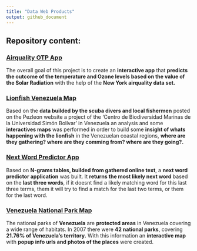 ---
title: "Data Web Products"
output: github_document
---

## Repository content:

### [Airquality OTP App](XXXXX)

The overall goal of this project is to create an **interactive app** that **predicts the outcome of the temperature and Ozone levels based on the value of the Solar Radiation** with the help of the **New York airquality data set.**

### [Lionfish Venezuela Map](XXXXX)

Based on the **data builded by the scuba divers and local fishermen** posted on the Pezleon website a project of the 'Centro de Biodiversidad Marinas de la Universidad Simón Bolívar' in Venezuela an analysis and some **interactives maps** was performed in order to build some **insight of whats happening with the lionfish** in the Venezuelan coastal regions, **where are they gathering? where are they comming from? where are they going?.**

### [Next Word Predictor App](XXXXX)

Based on **N-grams tables, builded from gathered online text**, a **next word predictor application** was built. It **returns the most likely next word** based on the **last three words**, if it doesnt find a likely matching word for this last three terms, them it will try to find a match for the last two terms, or them for the last word.

### [Venezuela National Park Map](XXXXX)

The national parks of **Venezuela** are **protected areas** in Venezuela covering a wide range of habitats. In 2007 there were **42 national parks**, covering **21.76% of Venezuela's territory.** With this information an **interactive map** with **popup info urls and photos of the places** were created.